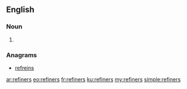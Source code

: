 ==English==

===Noun===
{{head|en|plural}}

# {{plural of|refiner|lang=en}}

===Anagrams===
* [[refreins#English|refreins]]

[[ar:refiners]]
[[eo:refiners]]
[[fr:refiners]]
[[ku:refiners]]
[[my:refiners]]
[[simple:refiners]]